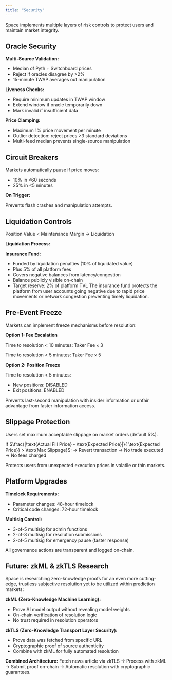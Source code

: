 ```yaml
---
title: "Security"
---
```


Space implements multiple layers of risk controls to protect users and maintain market integrity.

## Oracle Security

**Multi-Source Validation:**

- Median of Pyth + Switchboard prices
- Reject if oracles disagree by \>2%
- 15-minute TWAP averages out manipulation

**Liveness Checks:**

- Require minimum updates in TWAP window
- Extend window if oracle temporarily down
- Mark invalid if insufficient data

**Price Clamping:**

- Maximum 1% price movement per minute
- Outlier detection: reject prices \>3 standard deviations
- Multi-feed median prevents single-source manipulation

## Circuit Breakers

Markets automatically pause if price moves:

- 10% in \<60 seconds
- 25% in \<5 minutes

**On Trigger:**

<Steps>
  <Step title="Trading paused immediately" titleSize="h3">
    
  </Step>
  <Step title="Switch to call auction mode" titleSize="h3">
    
  </Step>
  <Step title="Admins alerted" titleSize="h3">
    
  </Step>
  <Step title="Automatic resume after cooldown or manual approval" titleSize="h3">
    
  </Step>
</Steps>

Prevents flash crashes and manipulation attempts.

## Liquidation Controls

Position Value \< Maintenance Margin → Liquidation

**Liquidation Process:**

<Steps>
  <Step title="Liquidate 25% of position" titleSize="h3">
    
  </Step>
  <Step title="Apply 10% penalty to insurance fund" titleSize="h3">
    
  </Step>
  <Step title="Check if still underwater" titleSize="h3">
    
  </Step>
  <Step title="If yes: liquidate another 25%" titleSize="h3">
    
  </Step>
  <Step title="Repeat until position safe or fully liquidated" titleSize="h3">
    
  </Step>
</Steps>

**Insurance Fund:**

- Funded by liquidation penalties (10% of liquidated value)
- Plus 5% of all platform fees
- Covers negative balances from latency/congestion
- Balance publicly visible on-chain
- Target reserve: 2% of platform TVL The insurance fund protects the platform from user accounts going negative due to rapid price movements or network congestion preventing timely liquidation.

## Pre-Event Freeze

Markets can implement freeze mechanisms before resolution:

**Option 1: Fee Escalation**

Time to resolution \< 10 minutes: $\text{Taker Fee} \times 3$

Time to resolution \< 5 minutes: $\text{Taker Fee} \times 5$

**Option 2: Position Freeze**

Time to resolution \< 5 minutes:

- New positions: DISABLED
- Exit positions: ENABLED

Prevents last-second manipulation with insider information or unfair advantage from faster information access.

## Slippage Protection

Users set maximum acceptable slippage on market orders (default 5%).

If $\frac{|\text{Actual Fill Price} - \text{Expected Price}|}{ \text{Expected Price}} > \text{Max Slippage}$: → Revert transaction → No trade executed → No fees charged

Protects users from unexpected execution prices in volatile or thin markets.

## Platform Upgrades

**Timelock Requirements:**

- Parameter changes: 48-hour timelock
- Critical code changes: 72-hour timelock

**Multisig Control:**

- 3-of-5 multisig for admin functions
- 2-of-3 multisig for resolution submissions
- 2-of-5 multisig for emergency pause (faster response)

All governance actions are transparent and logged on-chain.

## Future: zkML & zkTLS Research

Space is researching zero-knowledge proofs for an even more cutting-edge, trustless subjective resolution yet to be utilized within prediction markets:

**zkML (Zero-Knowledge Machine Learning):**

- Prove AI model output without revealing model weights
- On-chain verification of resolution logic
- No trust required in resolution operators

**zkTLS (Zero-Knowledge Transport Layer Security):**

- Prove data was fetched from specific URL
- Cryptographic proof of source authenticity
- Combine with zkML for fully automated resolution

**Combined Architecture:** Fetch news article via zkTLS → Process with zkML → Submit proof on-chain → Automatic resolution with cryptographic guarantees.